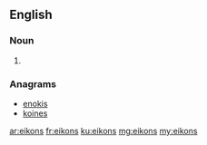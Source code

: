 ==English==

===Noun===
{{head|en|noun plural form}}

# {{plural of|eikon|lang=en}}

===Anagrams===
* [[enokis#English|enokis]]
* [[koines#English|koines]]

[[ar:eikons]]
[[fr:eikons]]
[[ku:eikons]]
[[mg:eikons]]
[[my:eikons]]